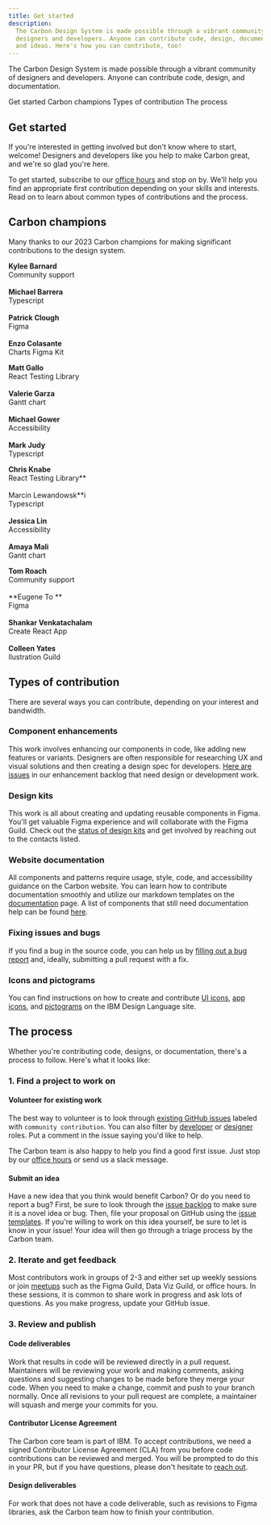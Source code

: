 ```yaml
---
title: Get started
description:
  The Carbon Design System is made possible through a vibrant community of
  designers and developers. Anyone can contribute code, design, documentation,
  and ideas. Here's how you can contribute, too!
---
```


<PageDescription>

The Carbon Design System is made possible through a vibrant community of
designers and developers. Anyone can contribute code, design, and documentation.

</PageDescription>

<AnchorLinks>

<AnchorLink>Get started</AnchorLink>
<AnchorLink>Carbon champions</AnchorLink>
<AnchorLink>Types of contribution</AnchorLink>
<AnchorLink>The process</AnchorLink>

</AnchorLinks>

## Get started

If you're interested in getting involved but don't know where to start, welcome!
Designers and developers like you help to make Carbon great, and we're so glad
you're here.

To get started, subscribe to our [office hours](/whats-happening/meetups/) and
stop on by. We'll help you find an appropriate first contribution depending on
your skills and interests. Read on to learn about common types of contributions
and the process.

## Carbon champions

Many thanks to our 2023 Carbon champions for making significant contributions to
the design system.

<Row className="mobile-columns">
<Column className="one" colSm={2} colMd={2} colLg={3}>

**Kylee Barnard**<br />Community support<br /> <br /> **Michael Barrera**<br />
Typescript<br /><br /> **Patrick Clough**<br /> Figma<br /><br /> **Enzo
Colasante**<br /> Charts Figma Kit

</Column>

<Column className="one" colSm={2} colMd={2} colLg={3}>

**Matt Gallo**<br /> React Testing Library<br /><br /> **Valerie Garza**<br />
Gantt chart<br /><br /> **Michael Gower**<br /> Accessibility<br /><br /> **Mark
Judy**<br /> Typescript

</Column>

<Column className="one" colSm={2} colMd={2} colLg={3}>

**Chris Knabe**<br /> React Testing Library**<br /><br /> Marcin
Lewandowsk**i<br /> Typescript<br /><br /> **Jessica Lin**<br />
Accessibility<br /><br /> **Amaya Mali**<br /> Gantt chart

</Column>

<Column className="one" colSm={2} colMd={2} colLg={3}>

**Tom Roach**<br /> Community support<br /><br />**Eugene To **<br />
Figma<br /><br /> **Shankar Venkatachalam** <br /> Create React App<br /><br />
**Colleen Yates**<br /> llustration Guild

</Column>
</Row>

## Types of contribution

There are several ways you can contribute, depending on your interest and
bandwidth.

### Component enhancements

This work involves enhancing our components in code, like adding new features or
variants. Designers are often responsible for researching UX and visual
solutions and then creating a design spec for developers.
[Here are issues](https://github.com/carbon-design-system/carbon/issues?q=is%3Aissue+is%3Aopen+label%3A%22proposal%3A+accepted%22+label%3A%22community+contribution%22+label%3A%22type%3A+enhancement+%F0%9F%92%A1%22+)
in our enhancement backlog that need design or development work.

### Design kits

This work is all about creating and updating reusable components in Figma.
You'll get valuable Figma experience and will collaborate with the Figma Guild.
Check out the
[status of design kits](https://www.figma.com/file/CFMtqV5Nztdbm0mi2UiDLg/Library-%2B-Template-Planning?type=design&node-id=3713-26762&mode=design&t=HqvAYXUeccKNMstT-0)
and get involved by reaching out to the contacts listed.

### Website documentation

All components and patterns require usage, style, code, and accessibility
guidance on the Carbon website. You can learn how to contribute documentation
smoothly and utilize our markdown templates on the
[documentation](/contributing/documentation/) page. A list of components that
still need documentation help can be found
[here](https://github.com/carbon-design-system/carbon-website/issues/2085).

### Fixing issues and bugs

If you find a bug in the source code, you can help us by
[filling out a bug report](https://github.com/carbon-design-system/carbon/issues/new/choose)
and, ideally, submitting a pull request with a fix.

### Icons and pictograms

You can find instructions on how to create and contribute
[UI icons](https://www.ibm.com/design/language/iconography/ui-icons/contribute),
[app icons](https://www.ibm.com/design/language/iconography/app-icons/production),
and
[pictograms](https://www.ibm.com/design/language/iconography/pictograms/contribute)
on the IBM Design Language site.

## The process

Whether you're contributing code, designs, or documentation, there's a process
to follow. Here's what it looks like:

### 1. Find a project to work on

#### Volunteer for existing work

The best way to volunteer is to look through
[existing GitHub issues](https://github.com/carbon-design-system/carbon/issues?q=is%3Aopen+is%3Aissue+label%3A%22community+contribution%22)
labeled with `community contribution`. You can also filter by
[developer](https://github.com/carbon-design-system/carbon/issues?q=is%3Aopen+is%3Aissue+label%3A%22community+contribution%22++label%3A%22role%3A+dev+%F0%9F%A4%96%22_)
or
[designer](https://github.com/carbon-design-system/carbon/issues?q=is%3Aopen+is%3Aissue+label%3A%22community+contribution%22++label%3A%22role%3A+design+%3Apencil2%3A%22+)
roles. Put a comment in the issue saying you'd like to help.

The Carbon team is also happy to help you find a good first issue. Just stop by
our [office hours](/whats-happening/meetups/) or send us a slack message.

#### Submit an idea

Have a new idea that you think would benefit Carbon? Or do you need to report a
bug? First, be sure to look through the
[issue backlog](https://github.com/carbon-design-system/carbon/issues) to make
sure it is a novel idea or bug. Then, file your proposal on GitHub using the
[issue templates](https://github.com/carbon-design-system/carbon/issues/new/choose).
If you're willing to work on this idea yourself, be sure to let is know in your
issue! Your idea will then go through a triage process by the Carbon team.

### 2. Iterate and get feedback

Most contributors work in groups of 2-3 and either set up weekly sessions or
join [meetups](/whats-happening/meetups/#carbon-office-hours) such as the Figma
Guild, Data Viz Guild, or office hours. In these sessions, it is common to share
work in progress and ask lots of questions. As you make progress, update your
GitHub issue.

### 3. Review and publish

#### Code deliverables

Work that results in code will be reviewed directly in a pull request.
Maintainers will be reviewing your work and making comments, asking questions
and suggesting changes to be made before they merge your code. When you need to
make a change, commit and push to your branch normally. Once all revisions to
your pull request are complete, a maintainer will squash and merge your commits
for you.

#### Contributor License Agreement

The Carbon core team is part of IBM. To accept contributions, we need a signed
Contributor License Agreement (CLA) from you before code contributions can be
reviewed and merged. You will be prompted to do this in your PR, but if you have
questions, please don't hesitate
to [reach out](/help/contact-us/#slack-channels).

#### Design deliverables

For work that does not have a code deliverable, such as revisions to Figma
libraries, ask the Carbon team how to finish your contribution.
